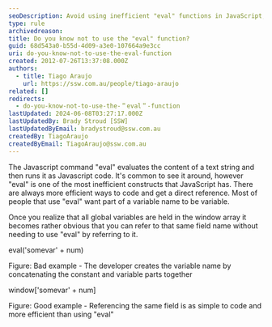 ```yaml
---
seoDescription: Avoid using inefficient "eval" functions in JavaScript, instead refer to global variables by concatenating variable names with strings.
type: rule
archivedreason:
title: Do you know not to use the "eval" function?
guid: 68d543a0-b55d-4d09-a3e0-107664a9e3cc
uri: do-you-know-not-to-use-the-eval-function
created: 2012-07-26T13:37:08.000Z
authors:
  - title: Tiago Araujo
    url: https://ssw.com.au/people/tiago-araujo
related: []
redirects:
  - do-you-know-not-to-use-the-＂eval＂-function
lastUpdated: 2024-06-08T03:27:17.000Z
lastUpdatedBy: Brady Stroud [SSW]
lastUpdatedByEmail: bradystroud@ssw.com.au
createdBy: TiagoAraujo
createdByEmail: TiagoAraujo@ssw.com.au
---
```


The Javascript command "eval" evaluates the content of a text string and then runs it as Javascript code. It's common to see it around, however "eval" is one of the most inefficient constructs that JavaScript has. There are always more efficient ways to code and get a direct reference.
Most of people that use "eval" want part of a variable name to be variable.

Once you realize that all global variables are held in the window array it becomes rather obvious that you can refer to that same field name without needing to use "eval" by referring to it.

eval('somevar' + num)

Figure: Bad example - The developer creates the variable name by concatenating the constant and variable parts together

window['somevar' + num]

Figure: Good example - Referencing the same field is as simple to code and more efficient than using "eval"
